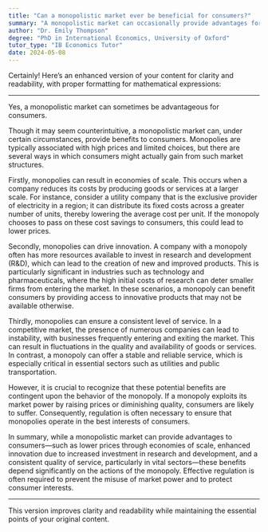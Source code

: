 ```yaml
---
title: "Can a monopolistic market ever be beneficial for consumers?"
summary: "A monopolistic market can occasionally provide advantages for consumers, despite its typically negative connotations. These benefits may include lower prices, improved products, or enhanced services due to economies of scale."
author: "Dr. Emily Thompson"
degree: "PhD in International Economics, University of Oxford"
tutor_type: "IB Economics Tutor"
date: 2024-05-08
---
```


Certainly! Here’s an enhanced version of your content for clarity and readability, with proper formatting for mathematical expressions:

---

Yes, a monopolistic market can sometimes be advantageous for consumers.

Though it may seem counterintuitive, a monopolistic market can, under certain circumstances, provide benefits to consumers. Monopolies are typically associated with high prices and limited choices, but there are several ways in which consumers might actually gain from such market structures.

Firstly, monopolies can result in economies of scale. This occurs when a company reduces its costs by producing goods or services at a larger scale. For instance, consider a utility company that is the exclusive provider of electricity in a region; it can distribute its fixed costs across a greater number of units, thereby lowering the average cost per unit. If the monopoly chooses to pass on these cost savings to consumers, this could lead to lower prices.

Secondly, monopolies can drive innovation. A company with a monopoly often has more resources available to invest in research and development (R&D), which can lead to the creation of new and improved products. This is particularly significant in industries such as technology and pharmaceuticals, where the high initial costs of research can deter smaller firms from entering the market. In these scenarios, a monopoly can benefit consumers by providing access to innovative products that may not be available otherwise.

Thirdly, monopolies can ensure a consistent level of service. In a competitive market, the presence of numerous companies can lead to instability, with businesses frequently entering and exiting the market. This can result in fluctuations in the quality and availability of goods or services. In contrast, a monopoly can offer a stable and reliable service, which is especially critical in essential sectors such as utilities and public transportation.

However, it is crucial to recognize that these potential benefits are contingent upon the behavior of the monopoly. If a monopoly exploits its market power by raising prices or diminishing quality, consumers are likely to suffer. Consequently, regulation is often necessary to ensure that monopolies operate in the best interests of consumers.

In summary, while a monopolistic market can provide advantages to consumers—such as lower prices through economies of scale, enhanced innovation due to increased investment in research and development, and a consistent quality of service, particularly in vital sectors—these benefits depend significantly on the actions of the monopoly. Effective regulation is often required to prevent the misuse of market power and to protect consumer interests.

--- 

This version improves clarity and readability while maintaining the essential points of your original content.
    